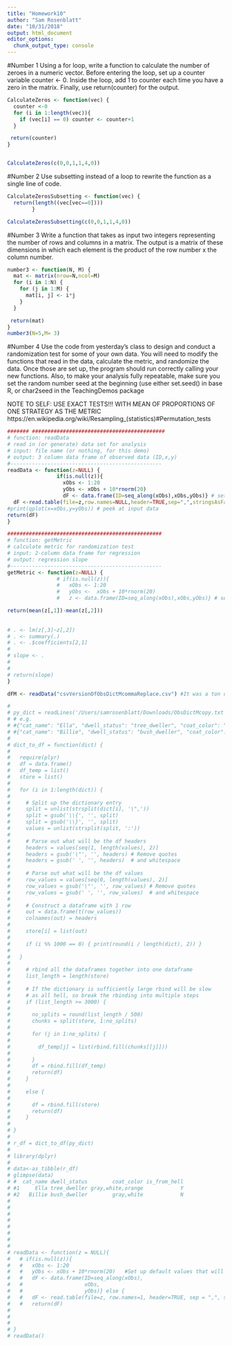 ```yaml
---
title: "Homework10"
author: "Sam Rosenblatt"
date: "10/31/2018"
output: html_document
editor_options: 
  chunk_output_type: console
---
```


#Number 1
Using a for loop, write a function to calculate the number of zeroes in a numeric vector. Before entering the loop, set up a counter variable counter <- 0. Inside the loop, add 1 to counter each time you have a zero in the matrix. Finally, use return(counter) for the output.

```r
CalculateZeros <- function(vec) {
  counter <-0
  for (i in 1:length(vec)){
    if (vec[i] == 0) counter <- counter+1
  }

 return(counter)
}


CalculateZeros(c(0,0,1,1,4,0))

```


#Number 2
Use subsetting instead of a loop to rewrite the function as a single line of code.

```r
CalculateZerosSubsetting <- function(vec) {
  return(length((vec[vec==0])))
        }

CalculateZerosSubsetting(c(0,0,1,1,4,0))
```


#Number 3
Write a function that takes as input two integers representing the number of rows and columns in a matrix. The output is a matrix of these dimensions in which each element is the product of the row number x the column number.



```r
number3 <- function(N, M) {
  mat <- matrix(nrow=N,ncol=M)
  for (i in 1:N) {
    for (j in 1:M) {
      mat[i, j] <- i*j
    }
  }

 return(mat)
}
number3(N=5,M= 3)

```


#Number 4
Use the code from yesterday’s class to design and conduct a randomization test for some of your own data. You will need to modify the functions that read in the data, calculate the metric, and randomize the data. Once those are set up, the program should run correctly calling your new functions. Also, to make your analysis fully repeatable, make sure you set the random number seed at the beginning (use either set.seed() in base R, or char2seed in the TeachingDemos package



NOTE TO SELF: USE EXACT TESTS!!! WITH MEAN OF PROPORTIONS OF ONE STRATEGY AS THE METRIC https://en.wikipedia.org/wiki/Resampling_(statistics)#Permutation_tests


```r
####### ###########################################
# function: readData
# read in (or generate) data set for analysis
# input: file name (or nothing, for this demo)
# output: 3 column data frame of observed data (ID,x,y)
#------------------------------------------------- 
readData <- function(z=NULL) {
                if(is.null(z)){
                  xObs <- 1:20
                  yObs <- xObs + 10*rnorm(20)
                  dF <- data.frame(ID=seq_along(xObs),xObs,yObs)} # set up data frame                 
  dF <-read.table(file=z,row.names=NULL,header=TRUE,sep=",",stringsAsFactors=FALSE)
#print(qplot(x=xObs,y=yObs)) # peek at input data
return(dF)
}

```

```r
##################################################
# function: getMetric
# calculate metric for randomization test
# input: 2-column data frame for regression
# output: regression slope
#------------------------------------------------- 
getMetric <- function(z=NULL) {
                # if(is.null(z)){
                #   xObs <- 1:20
                #   yObs <-  xObs + 10*rnorm(20)
                #   z <- data.frame(ID=seq_along(xObs),xObs,yObs)} # set up data frame                 

return(mean(z[,1])-mean(z[,2]))
  
  
# . <- lm(z[,3]~z[,2])
# . <- summary(.)
# . <- .$coefficients[2,1]
# 
# slope <- .
# 
# 
# return(slope)
}
```




```r
dFM <- readData("csvVersionOfObsDictMcommaReplace.csv") #It was a ton of work to get this to function properly but that work is not reflected in the code as it was done using BBEdit and Python 


```



```r
# 
# py_dict = readLines('/Users/samrosenblatt/Downloads/ObsDictMcopy.txt')
# # e.g.
# #{"cat_name": "Ella", "dwell_status": "tree_dweller", "coat_color": "gray, white, orange", "is_from_hell": "Y"}
# #{"cat_name": "Billie", "dwell_status": "bush_dweller", "coat_color": "gray, white", "is_from_hell": "N"}
# 
# dict_to_df = function(dict) {
#   
#   require(plyr)
#   df = data.frame()
#   df_temp = list()
#   store = list()
#   
#   for (i in 1:length(dict)) {
# 
#     # Split up the dictionary entry
#     split = unlist(strsplit(dict[i], '\",'))
#     split = gsub('\\{', '', split)
#     split = gsub('\\}', '', split)
#     values = unlist(strsplit(split, ':'))
# 
#     # Parse out what will be the df headers
#     headers = values[seq(1, length(values), 2)]       
#     headers = gsub('\"', '', headers) # Remove quotes
#     headers = gsub(' ', '', headers)  # and whitespace
# 
#     # Parse out what will be the df values
#     row_values = values[seq(0, length(values), 2)]
#     row_values = gsub('\"', '', row_values) # Remove quotes
#     row_values = gsub(' ', '', row_values)  # and whitespace
# 
#     # Construct a dataframe with 1 row
#     out = data.frame(t(row_values))
#     colnames(out) = headers
# 
#     store[i] = list(out)
# 
#     if (i %% 1000 == 0) { print(round(i / length(dict), 2)) }
# 
#   }
# 
#     # rbind all the dataframes together into one dataframe 
#     list_length = length(store)
#     
#     # If the dictionary is sufficiently large rbind will be slow
#     # as all hell, so break the rbinding into multiple steps
#     if (list_length >= 3000) {
# 
#       no_splits = round(list_length / 500)
#       chunks = split(store, 1:no_splits)
# 
#       for (j in 1:no_splits) {
# 
#         df_temp[j] = list(rbind.fill(chunks[[j]]))
#         
#       }
#       df = rbind.fill(df_temp)
#       return(df)
#     }
# 
#     else {
# 
#       df = rbind.fill(store)
#       return(df)
#     }
# 
# }
# 
# r_df = dict_to_df(py_dict)
# 
# library(dplyr)
# 
# data<-as_tibble(r_df)
# glimpse(data)
# #  cat_name dwell_status        coat_color is_from_hell
# #1     Ella tree_dweller gray,white,orange            Y
# #2   Billie bush_dweller        gray,white            N
# 
# 
# 
# 
# 
# 
# 
# 
# readData <- function(z = NULL){
#   # if(is.null(z)){
#   #   xObs <- 1:20
#   #   yObs <- xObs + 10*rnorm(20)   #Set up default values that will have a correlation, but with some noise to make it more realistic
#   #   dF <- data.frame(ID=seq_along(xObs),
#   #                    xObs,
#   #                    yObs)} else {
#   #   dF <- read.table(file=z, row.names=1, header=TRUE, sep = ",", stringsAsFactors=FALSE)}
#   #   return(dF)
#   
#   
#   
# }
# readData()
```



